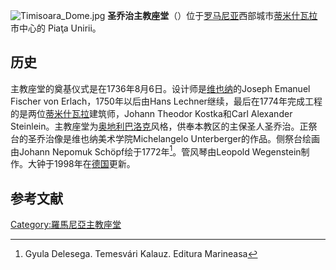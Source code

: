 [[Image:Timisoara_Dome.jpg|thumb]]
'''圣乔治主教座堂'''（）位于[[罗马尼亚|罗马尼亚]]西部城市[[蒂米什瓦拉|蒂米什瓦拉]]市中心的 Piaţa Unirii。

==历史==

主教座堂的奠基仪式是在1736年8月6日。设计师是[[维也纳|维也纳]]的Joseph Emanuel Fischer von Erlach，1750年以后由Hans Lechner继续，最后在1774年完成工程的是两位[[蒂米什瓦拉|蒂米什瓦拉]]建筑师，Johann Theodor Kostka和Carl Alexander Steinlein。主教座堂为[[奥地利|奥地利]][[巴洛克|巴洛克]]风格，供奉本教区的主保圣人圣乔治。正祭台的圣乔治像是维也纳美术学院Michelangelo Unterberger的作品。侧祭台绘画由Johann Nepomuk Schöpf绘于1772年<ref>Gyula Delesega. Temesvári Kalauz. Editura Marineasa</ref>。管风琴由Leopold Wegenstein制作。大钟于1998年在[[德国|德国]]更新。

== 参考文献 ==
<references/>

{{coord|45|45|29.59|N|21|13|49.50|E|source:rowiki_region:RO|display=title}}

[[Category:羅馬尼亞主教座堂|Category:羅馬尼亞主教座堂]]